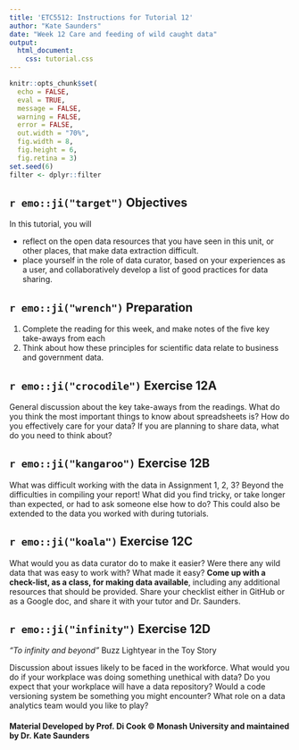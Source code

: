 ```yaml
---
title: 'ETC5512: Instructions for Tutorial 12'
author: "Kate Saunders"
date: "Week 12 Care and feeding of wild caught data"
output: 
  html_document:
    css: tutorial.css
---
```


```r
knitr::opts_chunk$set(
  echo = FALSE,
  eval = TRUE,
  message = FALSE, 
  warning = FALSE,
  error = FALSE, 
  out.width = "70%",
  fig.width = 8, 
  fig.height = 6,
  fig.retina = 3)
set.seed(6)
filter <- dplyr::filter
```

## `r emo::ji("target")` Objectives

In this tutorial, you will  

- reflect on the open data resources that you have seen in this unit, or other places, that make data extraction difficult.
- place yourself in the role of data curator, based on your experiences as a user, and collaboratively develop a list of good practices for data sharing.

## `r emo::ji("wrench")` Preparation  

1. Complete the reading for this week, and make notes of the five key take-aways from each
2. Think about how these principles for scientific data relate to business and government data. 

## `r emo::ji("crocodile")` Exercise 12A

General discussion about the key take-aways from the readings. What do you think the most important things to know about spreadsheets is? How do you effectively care for your data? If you are planning to share data, what do you need to think about?

## `r emo::ji("kangaroo")` Exercise 12B

What was difficult working with the data in Assignment 1, 2, 3? Beyond the difficulties in compiling your report! What did you find tricky, or take longer than expected, or had to ask someone else how to do? This could also be extended to the data you worked with during tutorials. 

<!--
- Links to data tables - so many to look through

- Changing links

- Feedback - communication

- Audiences
-->

## `r emo::ji("koala")` Exercise 12C

What would you as data curator do to make it easier? Were there any wild data that was easy to work with? What made it easy? **Come up with a check-list, as a class, for making data available**, including any additional resources that should be provided. Share your checklist either in GitHub or as a Google doc, and share it with your tutor and Dr. Saunders.

## `r emo::ji("infinity")` Exercise 12D

*"To infinity and beyond"* Buzz Lightyear in the Toy Story 
 
Discussion about issues likely to be faced in the workforce. What would you do if your workplace was doing something unethical with data? Do you expect that your workplace will have a data repository? Would a code versioning system be something you might encounter? What role on  a data analytics team would you like to play?

#### Material Developed by Prof. Di Cook © Monash University and maintained by Dr. Kate Saunders
